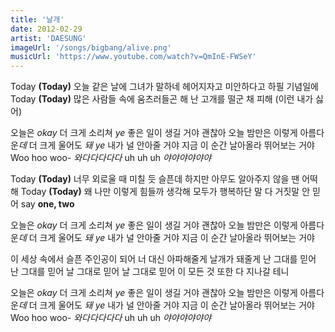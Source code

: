 ```yaml
---
title: '날개'
date: 2012-02-29
artist: 'DAESUNG'
imageUrl: '/songs/bigbang/alive.png'
musicUrl: 'https://www.youtube.com/watch?v=QmInE-FWSeY'
---
```


Today **(Today)** 오늘 같은 날에 그녀가 말하네
헤어지자고 미안하다고 하필 기념일에
Today **(Today)** 많은 사람들 속에 움츠러들곤 해
난 고개를 떨군 채 피해 (이런 내가 싫어)

오늘은 *okay* 더 크게 소리쳐 *ye*
좋은 일이 생길 거야
괜찮아 오늘 밤만은
이렇게 아름다운*데*
더 크게 울어도 *돼 ye*
내가 널 안아줄 거야
지금 이 순간 날아올라 뛰어보는 거야
Woo hoo woo- *와다다다다다*
uh uh uh *야야야야야야*

Today **(Today)** 너무 외로울 때 미칠 듯 슬픈데
하지만 아무도 알아주지 않을 땐 어떡해
Today **(Today)** 왜 나만 이렇게 힘들까 생각해
모두가 행복하단 말 다 거짓말 안 믿어 say **one, two**

오늘은 *okay* 더 크게 소리쳐 *ye*
좋은 일이 생길 거야
괜찮아 오늘 밤만은
이렇게 아름다운*데*
더 크게 울어도 *돼 ye*
내가 널 안아줄 거야
지금 이 순간 날아올라 뛰어보는 거야

이 세상 속에서 슬픈 주인공이 되어
너 대신 아파해줄게 날개가 돼줄게
난 그대를 믿어 난 그대를 믿어
날 그대로 믿어 날 그대로 믿어
이 모든 것 또한 다 지나갈 테니

오늘은 *okay* 더 크게 소리쳐 *ye*
좋은 일이 생길 거야
괜찮아 오늘 밤만은
이렇게 아름다운*데*
더 크게 울어도 *돼 ye*
내가 널 안아줄 거야
지금 이 순간 날아올라 뛰어보는 거야
Woo hoo woo- *와다다다다다*
uh uh uh *야야야야야야*
